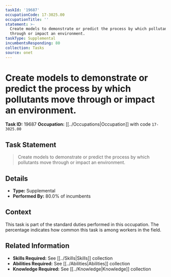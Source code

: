 ```yaml
---
taskId: '19687'
occupationCode: 17-3025.00
occupationTitle: ''
statement: >-
  Create models to demonstrate or predict the process by which pollutants move
  through or impact an environment.
taskType: Supplemental
incumbentsResponding: 80
collection: Tasks
source: onet
---
```

# Create models to demonstrate or predict the process by which pollutants move through or impact an environment.

**Task ID:** 19687
**Occupation:** [[../Occupations|Occupation]] with code `17-3025.00`

## Task Statement

> Create models to demonstrate or predict the process by which pollutants move through or impact an environment.

## Details

- **Type:** Supplemental
- **Performed By:** 80.0% of incumbents

## Context

This task is part of the standard duties performed in this occupation. The percentage indicates how common this task is among workers in the field.

## Related Information

- **Skills Required:** See [[../Skills|Skills]] collection
- **Abilities Required:** See [[../Abilities|Abilities]] collection
- **Knowledge Required:** See [[../Knowledge|Knowledge]] collection
